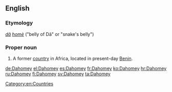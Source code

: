 ==English==
{{wikipedia}}
===Etymology===
{{etyl|fon|en}} ''[[dã]] [[homè]]'' ("belly of Dã" or "snake's belly")

===Proper noun===
{{en-proper noun}}

# {{context|historical}} A former [[country]] in Africa, located in present-day [[Benin]].

[[Category:en:Countries]]

[[de:Dahomey]]
[[el:Dahomey]]
[[es:Dahomey]]
[[fr:Dahomey]]
[[ko:Dahomey]]
[[hr:Dahomey]]
[[ru:Dahomey]]
[[fi:Dahomey]]
[[sv:Dahomey]]
[[ta:Dahomey]]